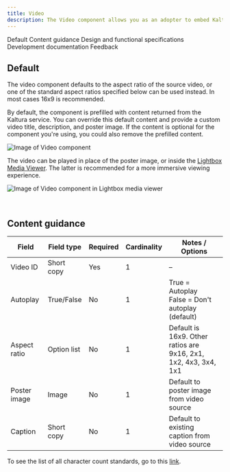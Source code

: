 ```yaml
---
title: Video
description: The Video component allows you as an adopter to embed Kaltura videos from the media center in various ways throughout a page.
---
```



<ComponentDescription name="Video" type="ui" />

<AnchorLinks>

<AnchorLink>Default</AnchorLink>
<AnchorLink>Content guidance</AnchorLink>
<AnchorLink>Design and functional specifications</AnchorLink>
<AnchorLink>Development documentation</AnchorLink>
<AnchorLink>Feedback</AnchorLink>

</AnchorLinks>

## Default

The video component defaults to the aspect ratio of the source video, or one of the standard aspect ratios specified below can be used instead. In most cases 16x9 is recommended.

By default, the component is prefilled with content returned from the Kaltura service. You can override this default content and provide a custom video title, description, and poster image. If the content is optional for the component you're using, you could also remove the prefilled content. 

<Row>
<Column colMd={8} colLg={8}>

![Image of Video component](../../images/component/video-player/video-player-default.jpg)

</Column>
</Row>

The video can be played in place of the poster image, or inside the [Lightbox Media Viewer](./lightbox-media-viewer). The latter is recommended for a more immersive viewing experience.

![Image of Video component in Lightbox media viewer](../../images/component/lightbox-media-viewer/lightbox-media-viewer-use-case-07.jpg)

<br />

## Content guidance

| Field        | Field type  | Required | Cardinality | Notes / Options                                                 |
| ------------ | ----------- | -------- | ----------- | --------------------------------------------------------------- |
| Video ID     | Short copy  | Yes      | 1           | –                                                               |
| Autoplay     | True/False  | No       | 1           | True = Autoplay<br/>False = Don't autoplay (default)            |
| Aspect ratio | Option list | No       | 1           | Default is 16x9. Other ratios are 9x16, 2x1, 1x2, 4x3, 3x4, 1x1 |
| Poster image | Image       | No       | 1           | Default to poster image from video source                       |
| Caption      | Short copy  | No       | 1           | Default to existing caption from video source                   |

To see the list of all character count standards, go to this <a href="https://github.com/carbon-design-system/carbon-for-ibm-dotcom-website/wiki/Character-count-standards" target="_blank" rel="noreferrer noopener nofollow">link</a>.

<ComponentFooter name="Video" type="ui" />
